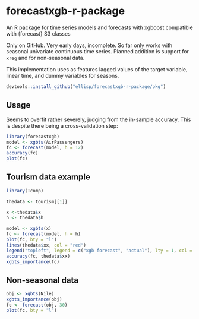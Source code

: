 # forecastxgb-r-package
An R package for time series models and forecasts with xgboost compatible with {forecast} S3 classes

Only on GitHub.  Very early days, incomplete.  So far only works with seasonal univariate continuous time series.  Planned addition is support for `xreg` and for non-seasonal data.

This implementation uses as features lagged values of the target variable, linear time, and dummy variables for seasons.

```r
devtools::install_github("ellisp/forecastxgb-r-package/pkg")
```

## Usage
Seems to overfit rather severely, judging from the in-sample accuracy.  This is despite there being a cross-validation step:
```r
library(forecastxgb)
model <- xgbts(AirPassengers)
fc <- forecast(model, h = 12)
accuracy(fc)
plot(fc)

```


## Tourism data example
```r
library(Tcomp)

thedata <- tourism[[1]]

x <-thedata$x
h <- thedata$h

model <- xgbts(x)
fc <- forecast(model, h = h)
plot(fc, bty = "l")
lines(thedata$xx, col = "red")
legend("topleft", legend = c("xgb forecast", "actual"), lty = 1, col = c("blue", "red"), bty ="n")
accuracy(fc, thedata$xx)
xgbts_importance(fc)
```

## Non-seasonal data

```r
obj <- xgbts(Nile)
xgbts_importance(obj)
fc <- forecast(obj, 30)
plot(fc, bty = "l")
```

